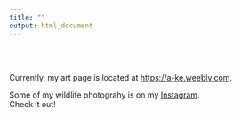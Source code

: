 ```yaml
---
title: ""
output: html_document
---
```

<br>
<br>

Currently, my art page is located at <a href="https://a-ke.weebly.com">https://a-ke.weebly.com</a>.
<br>

Some of my wildlife photograhy is on my <a href="https://www.instagram.com/indicator_indicator/">Instagram</a>.
<br>
Check it out!


